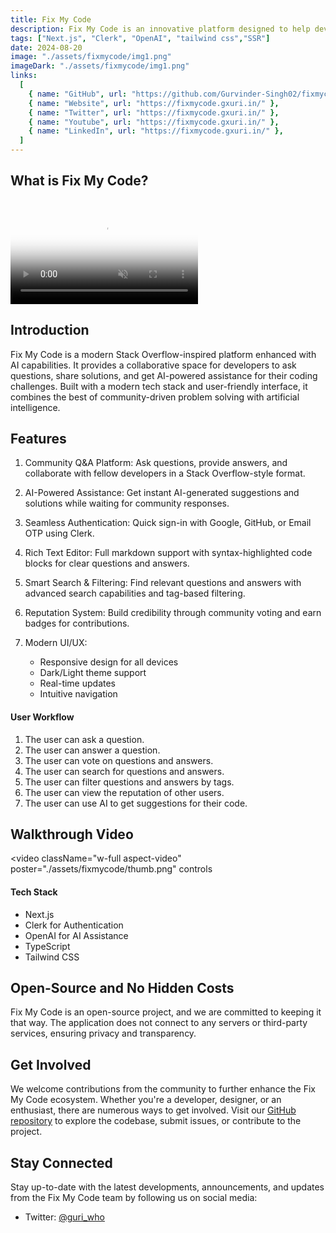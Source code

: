 ```yaml
---
title: Fix My Code
description: Fix My Code is an innovative platform designed to help developers debug, optimize, and enhance their code with ease. Dive into the features below to see how it can transform your coding experience
tags: ["Next.js", "Clerk", "OpenAI", "tailwind css","SSR"]
date: 2024-08-20
image: "./assets/fixmycode/img1.png"
imageDark: "./assets/fixmycode/img1.png"
links:
  [
    { name: "GitHub", url: "https://github.com/Gurvinder-Singh02/fixmycode" },
    { name: "Website", url: "https://fixmycode.gxuri.in/" },
    { name: "Twitter", url: "https://fixmycode.gxuri.in/" },
    { name: "Youtube", url: "https://fixmycode.gxuri.in/" },
    { name: "LinkedIn", url: "https://fixmycode.gxuri.in/" },
  ]
---
```


## What is Fix My Code?

<br />
<video
  muted
  autoPlay
  loop
  className="w-full aspect-video"
  poster="./assets/fixmycode/img1.png"
>


  <source src="https://res.cloudinary.com/di6xkdtqb/video/upload/v1720719093/Portfolio/byxzrsiescylrgujibwq.mp4" />
</video>

## Introduction

Fix My Code is a modern Stack Overflow-inspired platform enhanced with AI capabilities. It provides a collaborative space for developers to ask questions, share solutions, and get AI-powered assistance for their coding challenges. Built with a modern tech stack and user-friendly interface, it combines the best of community-driven problem solving with artificial intelligence.


## Features

1. Community Q&A Platform: Ask questions, provide answers, and collaborate with fellow developers in a Stack Overflow-style format.

2. AI-Powered Assistance: Get instant AI-generated suggestions and solutions while waiting for community responses.

3. Seamless Authentication: Quick sign-in with Google, GitHub, or Email OTP using Clerk.

4. Rich Text Editor: Full markdown support with syntax-highlighted code blocks for clear questions and answers.

5. Smart Search & Filtering: Find relevant questions and answers with advanced search capabilities and tag-based filtering.

6. Reputation System: Build credibility through community voting and earn badges for contributions.

7. Modern UI/UX: 
   - Responsive design for all devices
   - Dark/Light theme support
   - Real-time updates
   - Intuitive navigation

#### User Workflow

1. The user can ask a question.
2. The user can answer a question.
3. The user can vote on questions and answers.
4. The user can search for questions and answers.
5. The user can filter questions and answers by tags.
6. The user can view the reputation of other users.
7. The user can use AI to get suggestions for their code.

## Walkthrough Video

<video
  className="w-full aspect-video"
  poster="./assets/fixmycode/thumb.png"
  controls
>


  <source src="https://d2glbkh3xawr9t.cloudfront.net/fix%20my%20code%20walkthrough.mp4" />
</video>



#### Tech Stack

- Next.js
- Clerk for Authentication
- OpenAI for AI Assistance
- TypeScript
- Tailwind CSS


## Open-Source and No Hidden Costs

Fix My Code is an open-source project, and we are committed to keeping it that way. The application does not connect to any servers or third-party services, ensuring privacy and transparency.

## Get Involved

We welcome contributions from the community to further enhance the Fix My Code ecosystem. Whether you're a developer, designer, or an enthusiast, there are numerous ways to get involved. Visit our [GitHub repository](https://github.com/Gurvinder-Singh02/fixmycode) to explore the codebase, submit issues, or contribute to the project.

## Stay Connected

Stay up-to-date with the latest developments, announcements, and updates from the Fix My Code team by following us on social media:

- Twitter: [@guri_who](https://twitter.com/guri_who)
